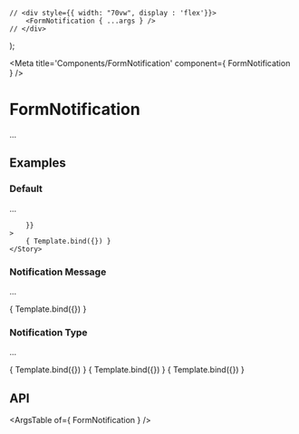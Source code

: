 
	// <div style={{ width: "70vw", display : 'flex'}}>
		<FormNotification { ...args } />
	// </div>
);

<Meta title='Components/FormNotification' component={ FormNotification } />

# FormNotification

...

## Examples

### Default

...

<Canvas>
	<Story
		name="Default"
		args={{
			
		}}
	>
		{ Template.bind({}) }
	</Story>
</Canvas>

### Notification Message

...

<Canvas>
	<Story
		name="message"
		args={{
			message: "This is a custom message!"
		}}
	>
		{ Template.bind({}) }
	</Story>
</Canvas>

### Notification Type

...

<Canvas>
	<Story
		name="type success"
		args={{
			type: "success",
			message: "This is a success message!"
		}}
	>
		{ Template.bind({}) }
	</Story>
	<Story
		name="type warning"
		args={{
			type: "warning",
			message: "This is a warning message!"
		}}
	>
		{ Template.bind({}) }
	</Story>
	<Story
		name="type error"
		args={{
			type: "error",
			message: "This is an error message!"
		}}
	>
		{ Template.bind({}) }
	</Story>

</Canvas>

## API

<ArgsTable of={ FormNotification } />
